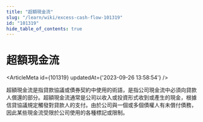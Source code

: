 ```yaml
---
title: "超額現金流"
slug: "/learn/wiki/excess-cash-flow-101319"
id: "101319"
hide_table_of_contents: true
---
```



# 超額現金流

<ArticleMeta id={101319} updatedAt={'2023-09-26 13:58:54'} />
<div className='border-solid border-b border-t-0 my-4 border-[var(--ifm-color-gray-300)]' />

超額現金流是指貸款協議或債券契約中使用的術語，是指公司現金流中必須向貸款人償還的部分。超額現金流通常是公司以收入或投資形式收到或產生的現金，根據信貸協議規定觸發對貸款人的支付。由於公司與一個或多個債權人有未償付債務，因此某些現金流受限於公司使用的各種標記或限制。
